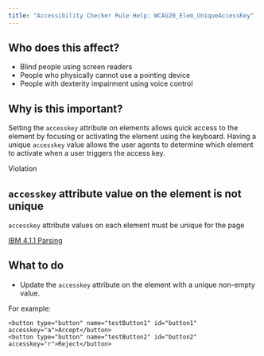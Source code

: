 ```yaml
---
title: "Accessibility Checker Rule Help: WCAG20_Elem_UniqueAccessKey"
---
```


<div className="toolHelp">
<Row>
<Column colLg={5} colMd={3} colSm={4} className="toolLeft">

## Who does this affect?

* Blind people using screen readers
* People who physically cannot use a pointing device
* People with dexterity impairment using voice control

## Why is this important?

Setting the `accesskey` attribute on elements allows quick access to the element by focusing or activating the element using the keyboard. Having a unique `accesskey` value allows the user agents to determine which element to activate when a user triggers the access key.

</Column>
<Column colLg={11} colMd={5} colSm={4} className="toolMain">

<div id="locLevel" className="level-violation">Violation</div>

## `accesskey` attribute value on the element is not unique
`accesskey` attribute values on each element must be unique for the page

[IBM 4.1.1 Parsing](http://www.ibm.com/able/guidelines/ci162/parsing.html)

<div id="locSnippet"></div>

## What to do

* Update the `accesskey` attribute on the element with a unique non-empty value.

For example:

 ```
 <button type="button" name="testButton1" id="button1" accesskey="a">Accept</button>
 <button type="button" name="testButton2" id="button2" accesskey="r">Reject</button>
 ```

</Column>
</Row>
</div>
